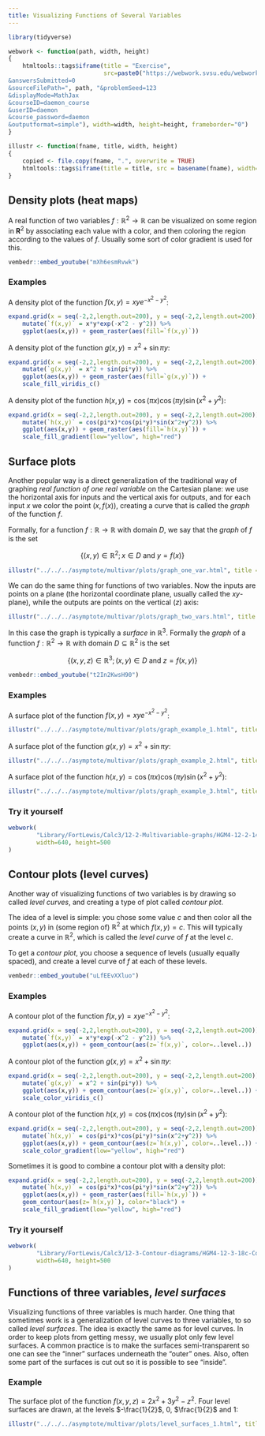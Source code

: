 ```yaml
---
title: Visualizing Functions of Several Variables
---
```


\renewcommand{\vec}[1]{\mathbf{#1}}
\newcommand{\v}[1]{\left\langle #1\right\rangle}
\newcommand{\norm}[1]{\left\lvert#1 \right\rvert}

```r
library(tidyverse)
```


```r
webwork <- function(path, width, height)
{
    htmltools::tags$iframe(title = "Exercise", 
                           src=paste0("https://webwork.svsu.edu/webwork2/html2xml?
&answersSubmitted=0
&sourceFilePath=", path, "&problemSeed=123
&displayMode=MathJax
&courseID=daemon_course
&userID=daemon
&course_password=daemon
&outputformat=simple"), width=width, height=height, frameborder="0")
}

illustr <- function(fname, title, width, height)
{
    copied <- file.copy(fname, ".", overwrite = TRUE)
    htmltools::tags$iframe(title = title, src = basename(fname), width=width, height=height, frameborder="0")
}
```

## Density plots (heat maps)

A real function of two variables $f:\mathbb{R}^2 \to \mathbb{R}$ can be
visualized on some region in $\mathbf{R}^2$ by associating each value with a
color, and then coloring the region according to the values of $f$. Usually
some sort of color gradient is used for this.

```r
vembedr::embed_youtube("mXh6esmRvwk")
```

### Examples

A density plot of the function $f(x,y) = xye^{-x^2-y^2}$:

```r
expand.grid(x = seq(-2,2,length.out=200), y = seq(-2,2,length.out=200)) %>%
    mutate(`f(x,y)` = x*y*exp(-x^2 - y^2)) %>%
    ggplot(aes(x,y)) + geom_raster(aes(fill=`f(x,y)`))
```

A density plot of the function $g(x,y) = x^2 + \sin\pi y$:

```r
expand.grid(x = seq(-2,2,length.out=200), y = seq(-2,2,length.out=200)) %>%
    mutate(`g(x,y)` = x^2 + sin(pi*y)) %>%
    ggplot(aes(x,y)) + geom_raster(aes(fill=`g(x,y)`)) + 
    scale_fill_viridis_c()
```

A density plot of the function $h(x,y) = \cos(\pi x)\cos(\pi y)\sin(x^2+y^2)$:

```r
expand.grid(x = seq(-2,2,length.out=200), y = seq(-2,2,length.out=200)) %>%
    mutate(`h(x,y)` = cos(pi*x)*cos(pi*y)*sin(x^2+y^2)) %>%
    ggplot(aes(x,y)) + geom_raster(aes(fill=`h(x,y)`)) + 
    scale_fill_gradient(low="yellow", high="red")
```

## Surface plots

Another popular way is a direct generalization of the traditional way of
graphing _real function of one real variable_ on the Cartesian plane:  we use
the horizontal axis for inputs and the vertical axis for outputs, and for each
input $x$ we color the point $(x,f(x))$, creating a curve that is called the
_graph_ of the function $f$.

Formally, for a function $f:\mathbb{R} \to\mathbb{R}$ with domain $D$, we say
that the _graph_ of $f$ is the set

$$\left\{(x,y)\in\mathbb{R}^2; x \in D \text{ and } y = f(x)\right\}$$

```r
illustr("../../../asymptote/multivar/plots/graph_one_var.html", title = "Graph of a function of single variable.", width=300, height=300)
```

We can do the same thing for functions of two variables.  Now the inputs are
points on a plane (the horizontal coordinate plane, usually called the
$xy$-plane), while the outputs are points on the vertical ($z$) axis:

```r
illustr("../../../asymptote/multivar/plots/graph_two_vars.html", title = "Graph of a function of two variables.", width=400, height=600)
```

In this case the graph is typically a _surface_ in $\mathbb{R}^3$.  Formally
the _graph_ of a function $f:\mathbb{R}^2 \to \mathbb{R}$ with domain $D
\subseteq \mathbb{R}^2$ is the set

$$\left\{(x,y,z)\in\mathbb{R}^3; (x,y) \in D \text{ and } z = f(x,y)\right\}$$

```r
vembedr::embed_youtube("t2In2KwsH90")
```

### Examples

A surface plot of the function $f(x,y) = xye^{-x^2-y^2}$:

```r
illustr("../../../asymptote/multivar/plots/graph_example_1.html", title = "Graph of a function of two variables.", width=600, height=400)
```

A surface plot of the function $g(x,y) = x^2 + \sin\pi y$:


```r
illustr("../../../asymptote/multivar/plots/graph_example_2.html", title = "Graph of a function of two variables.", width=600, height=400)
```

A surface plot of the function $h(x,y) = \cos(\pi x)\cos(\pi y)\sin(x^2+y^2)$:

```r
illustr("../../../asymptote/multivar/plots/graph_example_3.html", title = "Graph of a function of two variables.", width=600, height=400)
```

### Try it yourself

```r
webwork(
        "Library/FortLewis/Calc3/12-2-Multivariable-graphs/HGM4-12-2-14c-Multivariable-functions-graphs/HGM4-12-2-14c-Multivariable-functions-graphs.pg",
        width=640, height=500
)
```

## Contour plots (level curves)

Another way of visualizing functions of two variables is by drawing so called
_level curves_, and creating a type of plot called _contour plot_.

The idea of a level is simple: you chose some value $c$
and then color all the points $(x,y)$ in (some region of) $\mathbb{R}^2$ at
which $f(x,y) = c$.  This will typically create a curve in $\mathbb{R}^2$,
which is called the _level curve_ of $f$ at the level $c$.

To get a _contour plot_, you choose a sequence of levels (usually equally spaced),
and create a level curve of $f$ at each of these levels.

```r
vembedr::embed_youtube("uLfEEvXXluo")
```

### Examples

A contour plot of the function $f(x,y) = xye^{-x^2-y^2}$:

```r
expand.grid(x = seq(-2,2,length.out=200), y = seq(-2,2,length.out=200)) %>%
    mutate(`f(x,y)` = x*y*exp(-x^2 - y^2)) %>%
    ggplot(aes(x,y)) + geom_contour(aes(z=`f(x,y)`, color=..level..))
```

A contour plot of the function $g(x,y) = x^2 + \sin\pi y$:

```r
expand.grid(x = seq(-2,2,length.out=200), y = seq(-2,2,length.out=200)) %>%
    mutate(`g(x,y)` = x^2 + sin(pi*y)) %>%
    ggplot(aes(x,y)) + geom_contour(aes(z=`g(x,y)`, color=..level..)) + 
    scale_color_viridis_c()
```

A contour plot of the function $h(x,y) = \cos(\pi x)\cos(\pi y)\sin(x^2+y^2)$:

```r
expand.grid(x = seq(-2,2,length.out=200), y = seq(-2,2,length.out=200)) %>%
    mutate(`h(x,y)` = cos(pi*x)*cos(pi*y)*sin(x^2+y^2)) %>%
    ggplot(aes(x,y)) + geom_contour(aes(z=`h(x,y)`, color=..level..)) + 
    scale_color_gradient(low="yellow", high="red")
```

Sometimes it is good to combine a contour plot with a density plot:

```r
expand.grid(x = seq(-2,2,length.out=200), y = seq(-2,2,length.out=200)) %>%
    mutate(`h(x,y)` = cos(pi*x)*cos(pi*y)*sin(x^2+y^2)) %>%
    ggplot(aes(x,y)) + geom_raster(aes(fill=`h(x,y)`)) +
    geom_contour(aes(z=`h(x,y)`), color="black") + 
    scale_fill_gradient(low="yellow", high="red")
```

### Try it yourself

```r
webwork(
        "Library/FortLewis/Calc3/12-3-Contour-diagrams/HGM4-12-3-18c-Contour-diagrams/HGM4-12-3-18c-Contour-diagrams.pg",
        width=640, height=500
)
```

## Functions of three variables, _level surfaces_

Visualizing functions of three variables is much harder.  One thing that
sometimes work is a generalization of level curves to three variables, to so
called _level surfaces_.  The idea is exactly the same as for level curves.  In
order to keep plots from getting messy, we usually plot only few level
surfaces. A common practice is to make the surfaces semi-transparent so one can
see the "inner" surfaces underneath the "outer" ones. Also, often some part of
the surfaces is cut out so it is possible to see "inside".

### Example

The surface plot of the function $f(x,y,z) = 2x^2 + 3y^2 - z^2$.  Four level
surfaces are drawn, at the levels $-\frac{1}{2}$, $0$, $\frac{1}{2}$ and $1$:

```r
illustr("../../../asymptote/multivar/plots/level_surfaces_1.html", title = "Level surfaces of a function of three variables.", width=400, height=600)
```

